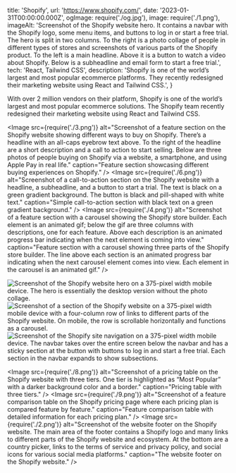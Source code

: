   title: 'Shopify',
  url: 'https://www.shopify.com/',
  date: '2023-01-31T00:00:00.000Z',
  ogImage: require('./og.jpg'),
  image: require('./1.png'),
  imageAlt: 'Screenshot of the Shopify website hero. It contains a navbar with the Shopify logo, some menu items, and buttons to log in or start a free trial. The hero is split in two columns. To the right is a photo collage of people in different types of stores and screenshots of various parts of the Shopify product. To the left is a main headline. Above it is a button to watch a video about Shopify. Below is a subheadline and email form to start a free trial.',
  tech: 'React, Tailwind CSS',
  description: 'Shopify is one of the world’s largest and most popular ecommerce platforms. They recently redesigned their marketing website using React and Tailwind CSS.',
}

<Intro title="The all-new Shopify.com website.">

With over 2 million vendors on their platform, Shopify is one of the world’s largest and most popular ecommerce solutions. The Shopify team recently redesigned their marketing website using React and Tailwind CSS.

</Intro>

<Image src={require('./3.png')} alt="Screenshot of a feature section on the Shopify website showing different ways to buy on Shopify. There’s a headline with an all-caps eyebrow text above. To the right of the headline are a short description and a call to action to start selling. Below are three photos of people buying on Shopify via a website, a smartphone, and using Apple Pay in real life." caption="Feature section showcasing different buying experiences on Shopify." />
<Image src={require('./6.png')} alt="Screenshot of a call-to-action section on the Shopify website with a headline, a subheadline, and a button to start a trial. The text is black on a green gradient background. The button is black and pill-shaped with white text." caption="Simple call-to-action section with black text on a green gradient background." />
<Image src={require('./4.png')} alt="Screenshot of a feature section with a carousel showing the Shopify store builder. Each element is an animated gif; below the gif are three columns with descriptions, one for each feature. Above each description is an animated progress bar indicating when the next element is coming into view." caption="Feature section with a carousel showing three parts of the Shopify store builder. The line above each section is an animated progress bar indicating when the next carousel element comes into view. Each element in the carousel is an animated gif." />

<Mobile caption="The Shopify website experience on a 375-pixel width mobile device.">
  <Image src={require('./10.png')} alt="Screenshot of the Shopify website hero on a 375-pixel width mobile device. The hero is essentially the desktop version without the photo collage." />
  <Image src={require('./11.png')} alt="Screenshot of a section of the Shopify website on a 375-pixel width mobile device with a four-column row of links to different parts of the Shopify website. On mobile, the row is scrollable horizontally and functions as a carousel." />
  <Image src={require('./12.png')} alt="Screenshot of the Shopify site navigation on a 375-pixel width mobile device. The navbar takes over the entire screen below the navbar and has a sticky section at the button with buttons to log in and start a free trial. Each section in the navbar expands to show subsections." />
</Mobile>

<Image src={require('./8.png')} alt="Screenshot of a pricing table on the Shopify website with three tiers. One tier is highlighted as “Most Popular” with a darker background color and a border." caption="Pricing table with three tiers." />
<Image src={require('./9.png')} alt="Screenshot of a feature comparison table on the Shopify pricing page where each pricing plan is compared feature by feature." caption="Feature comparison table with detailed information for each pricing plan." />
<Image src={require('./2.png')} alt="Screenshot of the website footer on the Shopify website. The main area of the footer contains a Shopify logo and many links to different parts of the Shopify website and ecosystem. At the bottom are a country picker, links to the terms of service and privacy policy, and social icons for various social media platforms." caption="The website footer on the Shopify website." />
